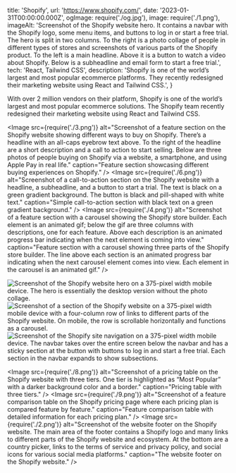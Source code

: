   title: 'Shopify',
  url: 'https://www.shopify.com/',
  date: '2023-01-31T00:00:00.000Z',
  ogImage: require('./og.jpg'),
  image: require('./1.png'),
  imageAlt: 'Screenshot of the Shopify website hero. It contains a navbar with the Shopify logo, some menu items, and buttons to log in or start a free trial. The hero is split in two columns. To the right is a photo collage of people in different types of stores and screenshots of various parts of the Shopify product. To the left is a main headline. Above it is a button to watch a video about Shopify. Below is a subheadline and email form to start a free trial.',
  tech: 'React, Tailwind CSS',
  description: 'Shopify is one of the world’s largest and most popular ecommerce platforms. They recently redesigned their marketing website using React and Tailwind CSS.',
}

<Intro title="The all-new Shopify.com website.">

With over 2 million vendors on their platform, Shopify is one of the world’s largest and most popular ecommerce solutions. The Shopify team recently redesigned their marketing website using React and Tailwind CSS.

</Intro>

<Image src={require('./3.png')} alt="Screenshot of a feature section on the Shopify website showing different ways to buy on Shopify. There’s a headline with an all-caps eyebrow text above. To the right of the headline are a short description and a call to action to start selling. Below are three photos of people buying on Shopify via a website, a smartphone, and using Apple Pay in real life." caption="Feature section showcasing different buying experiences on Shopify." />
<Image src={require('./6.png')} alt="Screenshot of a call-to-action section on the Shopify website with a headline, a subheadline, and a button to start a trial. The text is black on a green gradient background. The button is black and pill-shaped with white text." caption="Simple call-to-action section with black text on a green gradient background." />
<Image src={require('./4.png')} alt="Screenshot of a feature section with a carousel showing the Shopify store builder. Each element is an animated gif; below the gif are three columns with descriptions, one for each feature. Above each description is an animated progress bar indicating when the next element is coming into view." caption="Feature section with a carousel showing three parts of the Shopify store builder. The line above each section is an animated progress bar indicating when the next carousel element comes into view. Each element in the carousel is an animated gif." />

<Mobile caption="The Shopify website experience on a 375-pixel width mobile device.">
  <Image src={require('./10.png')} alt="Screenshot of the Shopify website hero on a 375-pixel width mobile device. The hero is essentially the desktop version without the photo collage." />
  <Image src={require('./11.png')} alt="Screenshot of a section of the Shopify website on a 375-pixel width mobile device with a four-column row of links to different parts of the Shopify website. On mobile, the row is scrollable horizontally and functions as a carousel." />
  <Image src={require('./12.png')} alt="Screenshot of the Shopify site navigation on a 375-pixel width mobile device. The navbar takes over the entire screen below the navbar and has a sticky section at the button with buttons to log in and start a free trial. Each section in the navbar expands to show subsections." />
</Mobile>

<Image src={require('./8.png')} alt="Screenshot of a pricing table on the Shopify website with three tiers. One tier is highlighted as “Most Popular” with a darker background color and a border." caption="Pricing table with three tiers." />
<Image src={require('./9.png')} alt="Screenshot of a feature comparison table on the Shopify pricing page where each pricing plan is compared feature by feature." caption="Feature comparison table with detailed information for each pricing plan." />
<Image src={require('./2.png')} alt="Screenshot of the website footer on the Shopify website. The main area of the footer contains a Shopify logo and many links to different parts of the Shopify website and ecosystem. At the bottom are a country picker, links to the terms of service and privacy policy, and social icons for various social media platforms." caption="The website footer on the Shopify website." />
